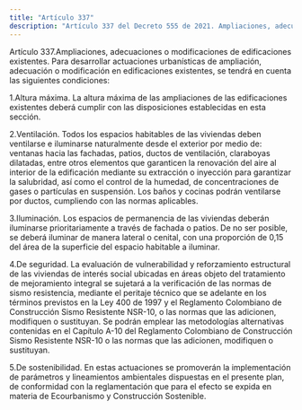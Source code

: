 ```yaml
---
title: "Artículo 337"
description: "Artículo 337 del Decreto 555 de 2021. Ampliaciones, adecuaciones o modificaciones de edificaciones existentes."
---
```


Artículo 337.Ampliaciones, adecuaciones o modificaciones de edificaciones existentes. Para desarrollar actuaciones urbanísticas de ampliación, adecuación o modificación en edificaciones existentes, se tendrá en cuenta las siguientes condiciones:
 
1.Altura máxima. La altura máxima de las ampliaciones de las edificaciones existentes deberá cumplir con las disposiciones establecidas en esta sección.
 
2.Ventilación. Todos los espacios habitables de las viviendas deben ventilarse e iluminarse naturalmente desde el exterior por medio de: ventanas hacia las fachadas, patios, ductos de ventilación, claraboyas dilatadas, entre otros elementos que garanticen la renovación del aire al interior de la edificación mediante su extracción o inyección para garantizar la salubridad, así como el control de la humedad, de concentraciones de gases o partículas en suspensión. Los baños y cocinas podrán ventilarse por ductos, cumpliendo con las normas aplicables.
 
3.Iluminación. Los espacios de permanencia de las viviendas deberán iluminarse prioritariamente a través de fachada o patios. De no ser posible, se deberá iluminar de manera lateral o cenital, con una proporción de 0,15 del área de la superficie del espacio habitable a iluminar.
 
4.De seguridad. La evaluación de vulnerabilidad y reforzamiento estructural de las viviendas de interés social ubicadas en áreas objeto del tratamiento de mejoramiento integral se sujetará a la verificación de las normas de sismo resistencia, mediante el peritaje técnico que se adelante en los términos previstos en la Ley 400 de 1997 y el Reglamento Colombiano de Construcción Sismo Resistente NSR-10, o las normas que las adicionen, modifiquen o sustituyan. Se podrán emplear las metodologías alternativas contenidas en el Capítulo A-10 del Reglamento Colombiano de Construcción Sismo Resistente NSR-10 o las normas que las adicionen, modifiquen o sustituyan.
 
5.De sostenibilidad. En estas actuaciones se promoverán la implementación de parámetros y lineamientos ambientales dispuestas en el presente plan, de conformidad con la reglamentación que para el efecto se expida en materia de Ecourbanismo y Construcción Sostenible.